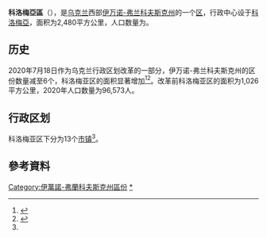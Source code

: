 {{Infobox settlement
| name                    = 科洛梅亚区
| native_name             = Коломийський район
| native_name_lang        = uk
| settlement_type         = [[区_(乌克兰)|区]]
| image_skyline           = 
| image_caption           = 
| image_flag              = Flag of Kolomyisky raion in Ivano-Frankivsk oblast.png
| flag_size               = 115px
| image_shield            = Coat of Arms of Kolomyisky raion in Ivano-Frankivsk oblast.gif
| shield_size             = 85px
| image_map               = Kolomyia Raion 2020.svg
| map_caption             = 科洛梅亚区在伊万诺-弗兰科夫斯克州的位置
| subdivision_type        = [[世界政區索引|国家]]
| subdivision_name        = {{UKR}}
| subdivision_type1       = [[州_(烏克蘭)|州]]
| subdivision_name1       = [[伊万诺-弗兰科夫斯克州|伊万诺-弗兰科夫斯克州]]
| established_title       = 建立
| established_date        = 
| seat_type               = 行政中心
| seat                    = [[科洛梅亞|科洛梅亞]]
| parts_type              = 辖区
| parts_style             = coll
| parts                   = 13个[[烏克蘭市鎮|市镇]]<ref name="Ostapenko">{{Cite book |url=https://www.minregion.gov.ua/wp-content/uploads/2020/10/atlas_novogo_atu_2020.pdf |date=2020 |publisher=Міністерство розвитку громад та територій України; Товариство дослідників України |editor-last=Остапенко |editor-first=Павло |edition=2nd |location=Київ |language=uk |script-title=uk:Атлас адміністративно-територіального устрою України: Новий районний поділ та територіальні громади: 2020}}</ref>
| p1                      =
| government_footnotes    = 
| leader_party            = 
| leader_title            = 
| leader_name             = 
| unit_pref               = Metric
| area_footnotes          = 
| area_note               = 
| area_total_km2          = 2,480
| population_as_of        = 2021年
| population_footnotes    = <ref name="ua2021estimate"/>
| population_total        = 275,512
| population_density_km2  = auto
| population_note         = 
| timezone1               = 
| utc_offset1             = 
| timezone1_DST           = 
| utc_offset1_DST         = 
| postal_code_type        = 邮政编码
| postal_code             = 
| area_code_type          = 
| area_code               = 
| iso_code                = 
| website                 = 
| footnotes               = 
}}
'''科洛梅亞區'''（{{lang-uk|Коломийський район}}），是[[乌克兰|乌克兰]]西部[[伊万诺-弗兰科夫斯克州|伊万诺-弗兰科夫斯克州]]的一个[[区_(乌克兰)|区]]，行政中心设于[[科洛梅亞|科洛梅亞]]，面积为2,480平方公里，人口数量为{{Ua-pop-est2021|275,512人}}。

== 历史 ==
{{Stack|[[File:Kolomyyskyi-Raion.png|thumb]]}}
2020年7月18日作为乌克兰行政区划改革的一部分，伊万诺-弗兰科夫斯克州的区份数量减至6个，科洛梅亚区的面积显著增加<ref>{{Cite news |date=2020-07-18 |title=Про утворення та ліквідацію районів. Постанова Верховної Ради України № 807-ІХ. |language=uk |url=http://www.golos.com.ua/article/333466 |access-date=2020-10-03 |website=Голос України}}</ref><ref name="2020_reform_maps">{{Cite web |date=2020-07-17 |title=Нові райони: карти + склад |url=https://www.minregion.gov.ua/press/news/novi-rajony-karty-sklad/ |access-date=2022-04-15 |language=uk |website=Міністерство розвитку громад та територій України}}</ref>。改革前科洛梅亚区的面积为1,026平方公里，2020年人口数量为96,573人。

== 行政区划 ==
科洛梅亚区下分为13个[[烏克蘭市鎮|市镇]]<ref name="Ostapenko"/>。

==參考資料==
{{Reflist}}

{{DEFAULTSORT:Коломийський район}}
[[Category:伊萬諾-弗蘭科夫斯克州區份|Category:伊萬諾-弗蘭科夫斯克州區份]]
[[Category:科洛梅亞區|*]]